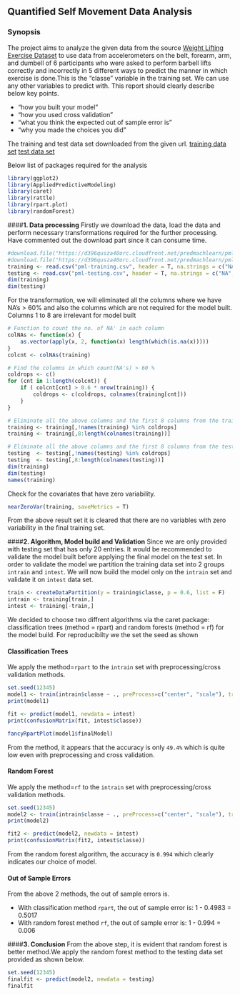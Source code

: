 ## Quantified Self Movement Data Analysis

### Synopsis

The project aims to analyze the given data from the source [Weight Lifting Exercise Dataset](http://groupware.les.inf.puc-rio.br/har)
to use data from accelerometers on the belt, forearm, arm, and dumbell of 6 participants who were asked to perform barbell lifts correctly and incorrectly in 5 different ways to predict the manner in which exercise is done.This is the "classe" variable in the training set. We can use any other variables to predict with. This report should clearly describe below key points.

* “how you built your model”
* “how you used cross validation”
* “what you think the expected out of sample error is”
* “why you made the choices you did”

The training and test data set downloaded from the given url.
[training data set](https://d396qusza40orc.cloudfront.net/predmachlearn/pml-training.csv)
[test data set](https://d396qusza40orc.cloudfront.net/predmachlearn/pml-testing.csv)


Below list of packages required for the analysis
```r
library(ggplot2)
library(AppliedPredictiveModeling)
library(caret)
library(rattle)
library(rpart.plot)
library(randomForest)
```
####**1. Data processing**
Firstly we download the data, load the data and perform necessary transformations required for the further processing. Have commented out the download part since it can consume time.
```r
#download.file("https://d396qusza40orc.cloudfront.net/predmachlearn/pml-training.csv", "pml-training.csv", method = "curl" )
#download.file("https://d396qusza40orc.cloudfront.net/predmachlearn/pml-testing.csv", "pml-testing.csv", method = "curl" )
training <- read.csv("pml-training.csv", header = T, na.strings = c("NA",""))
testing <- read.csv("pml-testing.csv", header = T, na.strings = c("NA",""))
dim(training)
dim(testing)
```

For the transformation, we will eliminated all the columns where we have NA's > 60%  and also the columns which are not required for the model built. Columns 1 to 8 are irrelevant for model built

```r
# Function to count the no. of NA' in each column
colNAs <- function(x) {
    as.vector(apply(x, 2, function(x) length(which(is.na(x)))))
}
colcnt <- colNAs(training)

# Find the columns in which count(NA's) > 60 %
coldrops <- c()
for (cnt in 1:length(colcnt)) {
    if ( colcnt[cnt] > 0.6 * nrow(training)) {
        coldrops <- c(coldrops, colnames(training[cnt]))
    }
}

# Eliminate all the above columns and the first 8 columns from the training set
training <- training[,!names(training) %in% coldrops]
training <- training[,8:length(colnames(training))]

# Eliminate all the above columns and the first 8 columns from the testing set
testing  <- testing[,!names(testing) %in% coldrops]
testing  <- testing[,8:length(colnames(testing))]
dim(training)
dim(testing)
names(training)
```


Check for the covariates that have zero variability.
```r
nearZeroVar(training, saveMetrics = T)
```

From the above result set it is cleared that there are no variables with zero variability in the final training set.

####**2. Algorithm, Model build and Validation**
Since we are only provided with testing set that has only 20 entries. It would be recommended to validate the model built before applying the final model on the test set. In order to validate the model we partition the training data set into 2 groups `intrain` and `intest`. We will now build the model only on the `intrain` set and validate it on `intest` data set.

```r
train <- createDataPartition(y = training$classe, p = 0.6, list = F)
intrain <- training[train,]
intest <- training[-train,]
```

We decided to choose two diffrent algorithms via the caret package: classification trees (method = rpart) and random forests (method = rf) for the model build. For reproducibilty we the set the seed as shown

#### Classification Trees
We apply the method=`rpart` to the `intrain` set with preprocessing/cross validation methods.
```r
set.seed(12345)
model1 <- train(intrain$classe ~ ., preProcess=c("center", "scale"), trControl=trainControl(method = "cv", number = 4), data = intrain, method="rpart")
print(model1)

fit <- predict(model1, newdata = intest)
print(confusionMatrix(fit, intest$classe))

fancyRpartPlot(model1$finalModel)
```

From the method, it appears that the accuracy is only `49.4%` which is quite low even with preprocessing and cross validation.

#### Random Forest
We apply the method=`rf` to the `intrain` set with preprocessing/cross validation methods.
```r
set.seed(12345)
model2 <- train(intrain$classe ~ ., preProcess=c("center", "scale"), trControl=trainControl(method = "cv", number = 4), data = intrain, method="rf")
print(model2)

fit2 <- predict(model2, newdata = intest)
print(confusionMatrix(fit2, intest$classe))
```
From the random forest algorithm, the accuracy is `0.994` which clearly indicates our choice of model. 

#### Out of Sample Errors
From the above 2 methods, the out of sample errors is.

* With classification method `rpart`, the out of sample error is: 1 - 0.4983 = 0.5017
* With random forest method `rf`, the out of sample error is: 1 - 0.994 = 0.006


####**3. Conclusion**
From the above step, it is evident that random forest is better method.We apply the random forest method to the testing data set provided as shown below.

```r
set.seed(12345)
finalfit <- predict(model2, newdata = testing)
finalfit
```
